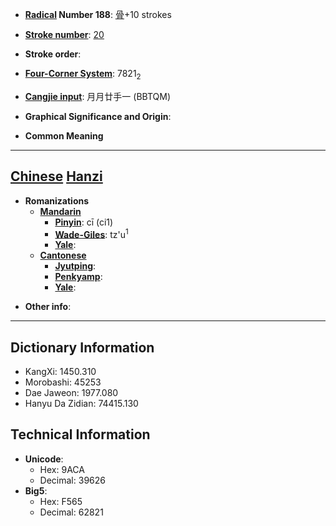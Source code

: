 * '''[[Wiktionary:Chinese radical index| Radical]] Number 188''': [[Wiktionary:Chinese radical index 骨|骨]]+10 strokes

* '''[[Wiktionary:Chinese total strokes index|Stroke number]]''': [[Wiktionary:Chinese total strokes index 20|20]]

* '''Stroke order''': 

* '''[[Wiktionary:Chinese four corner index|Four-Corner System]]''': 7821<sub>2</sub>

* '''[[Wiktionary:Chinese Cangjie index|Cangjie input]]''': 月月廿手一 (BBTQM)

* '''Graphical Significance and Origin''': 

* '''Common Meaning'''

----

== [[Chinese]] [[Hanzi]] ==

* '''Romanizations'''
** '''[[Mandarin]]'''
*** '''[[Pinyin]]''': cī (ci1)
*** '''[[Wade-Giles]]''': tz'u<sup>1</sup>
*** '''[[Yale]]''': 
** '''[[Cantonese]]'''
*** '''[[Jyutping]]''':
*** '''[[Penkyamp]]''': 
*** '''[[Yale]]''': 

* '''Other info''': 

----

== Dictionary Information ==

* KangXi: 1450.310
* Morobashi: 45253
* Dae Jaweon: 1977.080
* Hanyu Da Zidian: 74415.130

== Technical Information ==

* '''Unicode''':
** Hex: 9ACA
** Decimal: 39626
* '''Big5''':
** Hex: F565
** Decimal: 62821